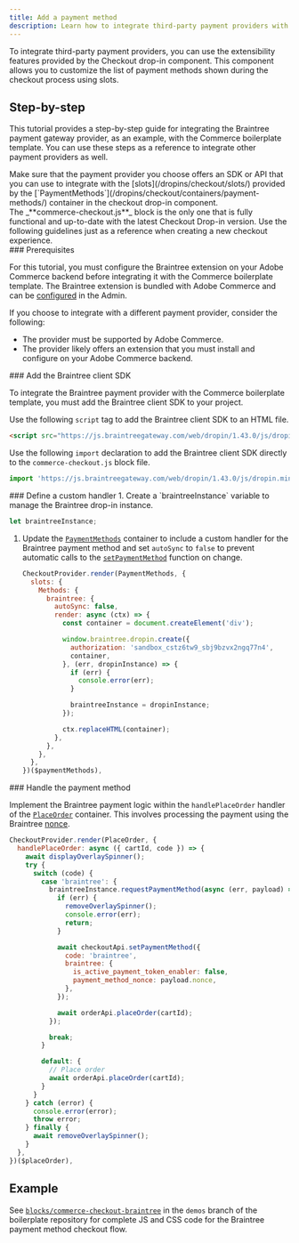 ```yaml
---
title: Add a payment method
description: Learn how to integrate third-party payment providers with the Commerce boilerplate template.
---
```



To integrate third-party payment providers, you can use the extensibility features provided by the Checkout drop-in component. This component allows you to customize the list of payment methods shown during the checkout process using slots.

## Step-by-step

This tutorial provides a step-by-step guide for integrating the Braintree payment gateway provider, as an example, with the Commerce boilerplate template. You can use these steps as a reference to integrate other payment providers as well.

<Aside type="note">
Make sure that the payment provider you choose offers an SDK or API that you can use to integrate with the [slots](/dropins/checkout/slots/) provided by the [`PaymentMethods`](/dropins/checkout/containers/payment-methods/) container in the checkout drop-in component.
</Aside>

<Aside type="note">
The _**commerce-checkout.js**_ block is the only one that is fully functional and up-to-date with the latest Checkout Drop-in version.
Use the following guidelines just as a reference when creating a new checkout experience.
</Aside>

<Tasks>

<Task>
### Prerequisites

For this tutorial, you must configure the Braintree extension on your Adobe Commerce backend before integrating it with the Commerce boilerplate template. The Braintree extension is bundled with Adobe Commerce and can be [configured](https://experienceleague.adobe.com/en/docs/commerce-admin/stores-sales/payments/braintree) in the Admin.

If you choose to integrate with a different payment provider, consider the following:

- The provider must be supported by Adobe Commerce.
- The provider likely offers an extension that you must install and configure on your Adobe Commerce backend.
</Task>

<Task>
### Add the Braintree client SDK

To integrate the Braintree payment provider with the Commerce boilerplate template, you must add the Braintree client SDK to your project.

<Tabs>
  <TabItem label="HTML element" icon="seti:html">

  Use the following `script` tag to add the Braintree client SDK to an HTML file.

  ```html
  <script src="https://js.braintreegateway.com/web/dropin/1.43.0/js/dropin.min.js"></script>
  ```
  </TabItem>
  <TabItem label="Import declaration" icon="seti:javascript">

  Use the following `import` declaration to add the Braintree client SDK directly to the `commerce-checkout.js` block file.

  ```js
  import 'https://js.braintreegateway.com/web/dropin/1.43.0/js/dropin.min.js';
  ```
  </TabItem>
</Tabs>
</Task>

<Task>
### Define a custom handler

<Steps>
1. Create a `braintreeInstance` variable to manage the Braintree drop-in instance.

   ```js
   let braintreeInstance;
   ```

1. Update the [`PaymentMethods`](/dropins/checkout/containers/payment-methods/) container to include a custom handler for the Braintree payment method and set `autoSync` to `false` to prevent automatic calls to the [`setPaymentMethod`](/dropins/checkout/functions/#setpaymentmethod) function on change.

   ```js
   CheckoutProvider.render(PaymentMethods, {
     slots: {
       Methods: {
         braintree: {
           autoSync: false,
           render: async (ctx) => {
             const container = document.createElement('div');

             window.braintree.dropin.create({
               authorization: 'sandbox_cstz6tw9_sbj9bzvx2ngq77n4',
               container,
             }, (err, dropinInstance) => {
               if (err) {
                 console.error(err);
               }

               braintreeInstance = dropinInstance;
             });

             ctx.replaceHTML(container);
           },
         },
       },
     },
   })($paymentMethods),
   ```
</Steps>
</Task>

<Task>
### Handle the payment method

Implement the Braintree payment logic within the `handlePlaceOrder` handler of the [`PlaceOrder`](/dropins/checkout/containers/place-order/) container. This involves processing the payment using the Braintree [nonce](https://developer.paypal.com/braintree/docs/guides/payment-method-nonces).

```js
CheckoutProvider.render(PlaceOrder, {
  handlePlaceOrder: async ({ cartId, code }) => {
    await displayOverlaySpinner();
    try {
      switch (code) {
        case 'braintree': {
          braintreeInstance.requestPaymentMethod(async (err, payload) => {
            if (err) {
              removeOverlaySpinner();
              console.error(err);
              return;
            }

            await checkoutApi.setPaymentMethod({
              code: 'braintree',
              braintree: {
                is_active_payment_token_enabler: false,
                payment_method_nonce: payload.nonce,
              },
            });

            await orderApi.placeOrder(cartId);
          });

          break;
        }

        default: {
          // Place order
          await orderApi.placeOrder(cartId);
        }
      }
    } catch (error) {
      console.error(error);
      throw error;
    } finally {
      await removeOverlaySpinner();
    }
  },
})($placeOrder),
```
</Task>

</Tasks>

## Example

See [`blocks/commerce-checkout-braintree`](https://github.com/hlxsites/aem-boilerplate-commerce/tree/demos/blocks/commerce-checkout-braintree) in the `demos` branch of the boilerplate repository for complete JS and CSS code for the Braintree payment method checkout flow.